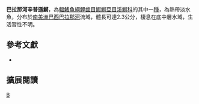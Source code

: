 {{Speciesbox 
| taxon = Simpsonichthys parallelus
| image = Simpsonichthys parallelus.jpg
| status = NE
| status_system = IUCN3.1
| authority =  [[Costa|Costa]], 2000
| synonyms = 
}}
'''巴拉那河辛普遜鱂'''，為[[輻鰭魚綱|輻鰭魚綱]][[鯉齒目|鯉齒目]][[鰕鱂亞目|鰕鱂亞目]][[溪鱂科|溪鱂科]]的其中一[[種|種]]，為熱帶淡水魚，分布於[[南美洲|南美洲]][[巴西|巴西]][[巴拉那河|巴拉那河]]流域，體長可達2.3公分，棲息在底中層水域，生活習性不明。
== 參考文獻 ==
*{{FishBase_species|genus=Simpsonichthys|species=parallelus|year=2014|month=9}}

== 擴展閱讀 ==
{{refbegin}}
{{wikispecies-inline|Simpsonichthys parallelus 巴拉那河辛普遜鱂}}
{{refend}}
{{Taxonbar|from=Q6410752}}

[[Category:辛普遜鱂屬|B]]